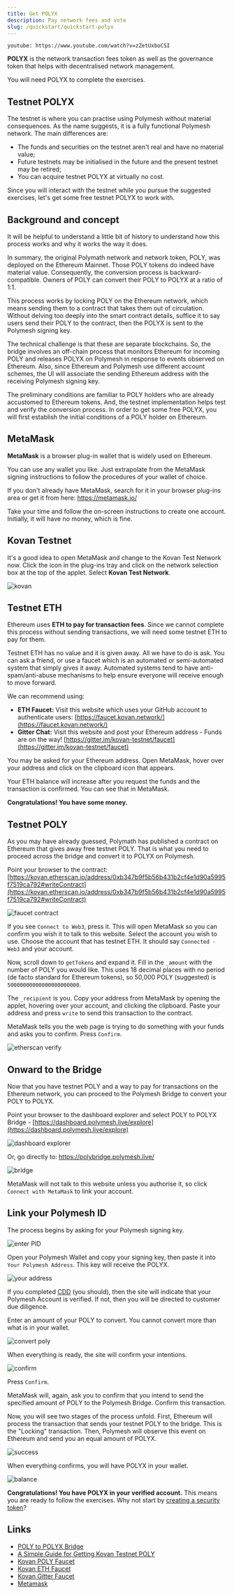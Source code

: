 ```yaml
---
title: Get POLYX
description: Pay network fees and vote
slug: /quickstart/quickstart-polyx
---
```



`youtube: https://www.youtube.com/watch?v=zZetUxboCSI`

**POLYX** is the network transaction fees token as well as the governance token that helps with decentralised network management.

You will need POLYX to complete the exercises.

## Testnet POLYX

The testnet is where you can practise using Polymesh without material consequences. As the name suggests, it is a fully functional Polymesh network. The main differences are:

- The funds and securities on the testnet aren't real and have no material value;
- Future testnets may be initialised in the future and the present testnet may be retired;
- You can acquire testnet POLYX at virtually no cost.

Since you will interact with the testnet while you pursue the suggested exercises, let's get some free testnet POLYX to work with.

## Background and concept

It will be helpful to understand a little bit of history to understand how this process works and why it works the way it does.

In summary, the original Polymath network and network token, POLY, was deployed on the Ethereum Mainnet. Those POLY tokens do indeed have material value. Consequently, the conversion process is backward-compatible. Owners of POLY can convert their POLY to POLYX at a ratio of 1:1.

This process works by locking POLY on the Ethereum network, which means sending them to a contract that takes them out of circulation. Without delving too deeply into the smart contract details, suffice it to say users send their POLY to the contract, then the POLYX is sent to the Polymesh signing key.

The technical challenge is that these are separate blockchains. So, the bridge involves an off-chain process that monitors Ethereum for incoming POLY and releases POLYX on Polymesh in response to events observed on Ethereum. Also, since Ethereum and Polymesh use different account schemes, the UI will associate the sending Ethereum address with the receiving Polymesh signing key.

The preliminary conditions are familiar to POLY holders who are already accustomed to Ethereum tokens. And, the testnet implementation helps test and verify the conversion process. In order to get some free POLYX, you will first establish the initial conditions of a POLY holder on Ethereum.

## MetaMask

**MetaMask** is a browser plug-in wallet that is widely used on Ethereum.

<HighlightBox type="info">

You can use any wallet you like. Just extrapolate from the MetaMask signing instructions to follow the procedures of your wallet of choice.

</HighlightBox>

If you don't already have MetaMask, search for it in your browser plug-ins area or get it from here: https://metamask.io/

Take your time and follow the on-screen instructions to create one account. Initially, it will have no money, which is fine.

## Kovan Testnet

It's a good idea to open MetaMask and change to the Kovan Test Network now. Click the icon in the plug-ins tray and click on the network selection box at the top of the applet. Select **Kovan Test Network**.

![kovan](images/kovan.png)

## Testnet ETH

Ethereum uses **ETH to pay for transaction fees**. Since we cannot complete this process without sending transactions, we will need some testnet ETH to pay for them.

Testnet ETH has no value and it is given away. All we have to do is ask. You can ask a friend, or use a faucet which is an automated or semi-automated system that simply gives it away. Automated systems tend to have anti-spam/anti-abuse mechanisms to help ensure everyone will receive enough to move forward.

We can recommend using:

- **ETH Faucet:** Visit this website which uses your GitHub account to authenticate users: [https://faucet.kovan.network/](https://faucet.kovan.network/)
- **Gitter Chat:** Visit this website and post your Ethereum address - Funds are on the way! [https://gitter.im/kovan-testnet/faucet](https://gitter.im/kovan-testnet/faucet)

You may be asked for your Ethereum address. Open MetaMask, hover over your address and click on the clipboard icon that appears.

Your ETH balance will increase after you request the funds and the transaction is confirmed. You can see that in MetaMask.

**Congratulations! You have some money.**

## Testnet POLY

As you may have already guessed, Polymath has published a contract on Ethereum that gives away free testnet POLY. That is what you need to proceed across the bridge and convert it to POLYX on Polymesh.

Point your browser to the contract: [https://kovan.etherscan.io/address/0xb347b9f5b56b431b2cf4e1d90a5995f7519ca792#writeContract](https://kovan.etherscan.io/address/0xb347b9f5b56b431b2cf4e1d90a5995f7519ca792#writeContract)

![faucet contract](images/get-kovan-poly.png)

If you see `Connect to Web3`, press it. This will open MetaMask so you can confirm you wish it to talk to this website. Select the account you wish to use. Choose the account that has testnet ETH. It should say `Connected - Web3` and your account.

Now, scroll down to `getTokens` and expand it. Fill in the `_amount` with the number of POLY you would like. This uses 18 decimal places with no period (de facto standard for Ethereum tokens), so 50,000 POLY (suggested) is `50000000000000000000000`.

The `_recipient` is you. Copy your address from MetaMask by opening the applet, hovering over your account, and clicking the clipboard. Paste your address and press `write` to send this transaction to the contract.

MetaMask tells you the web page is trying to do something with your funds and asks you to confirm. Press `Confirm`.

![etherscan verify](images/etherscan-verify-faucet-txn.png)

## Onward to the Bridge

Now that you have testnet POLY and a way to pay for transactions on the Ethereum network, you can proceed to the Polymesh Bridge to convert your POLY to POLYX.

Point your browser to the dashboard explorer and select POLY to POLYX Bridge - [https://dashboard.polymesh.live/explore](https://dashboard.polymesh.live/explore)

![dashboard explorer](images/dashboard-explore-bridge.png)

Or, go directly to: https://polybridge.polymesh.live/

![bridge](images/polybridge.png)

MetaMask will not talk to this website unless you authorise it, so click `Connect with MetaMask` to link your account.

## Link your Polymesh ID

The process begins by asking for your Polymesh signing key.

![enter PID](images/bridge-enter-polymesh-address.png)

Open your Polymesh Wallet and copy your signing key, then paste it into `Your Polymesh Address`. This key will receive the POLYX.

![your address](images/bridge-get-your-address.png)

If you completed [CDD](/quickstart/quickstart-cdd) (you should), then the site will indicate that your Polymesh Account is verified. If not, then you will be directed to customer due diligence.

Enter an amount of your POLY to convert. You cannot convert more than what is in your wallet.

![convert poly](images/convert-poly-polyx.png)

When everything is ready, the site will confirm your intentions.

![confirm](images/confirm-poly-polyx.png)

Press `Confirm`.

MetaMask will, again, ask you to confirm that you intend to send the specified amount of POLY to the Polymesh Bridge. Confirm this transaction.

Now, you will see two stages of the process unfold. First, Ethereum will process the transaction that sends your testnet POLY to the bridge. This is the "Locking" transaction. Then, Polymesh will observe this event on Ethereum and send you an equal amount of POLYX.

![success](images/bridge-success.png)

When everything confirms, you will have POLYX in your wallet.

![balance](images/alice-balance.png)

**Congratulations! You have POLYX in your verified account.** This means you are ready to follow the exercises. Why not start by [creating a security token](/originate/landingpage)?

## Links

- [POLY to POLYX Bridge](/polymesh-docs/network/bridge/)
- [A Simple Guide for Getting Kovan Testnet POLY](https://blog.polymath.network/a-simple-guide-for-getting-kovan-testnet-poly-27ddeb1149cb)
- [Kovan POLY Faucet](https://kovan.etherscan.io/address/0xb347b9f5b56b431b2cf4e1d90a5995f7519ca792#writeContract)
- [Kovan ETH Faucet](https://faucet.kovan.network/)
- [Kovan Gitter Faucet](https://gitter.im/kovan-testnet/faucet)
- [Metamask](https://metamask.io/)
